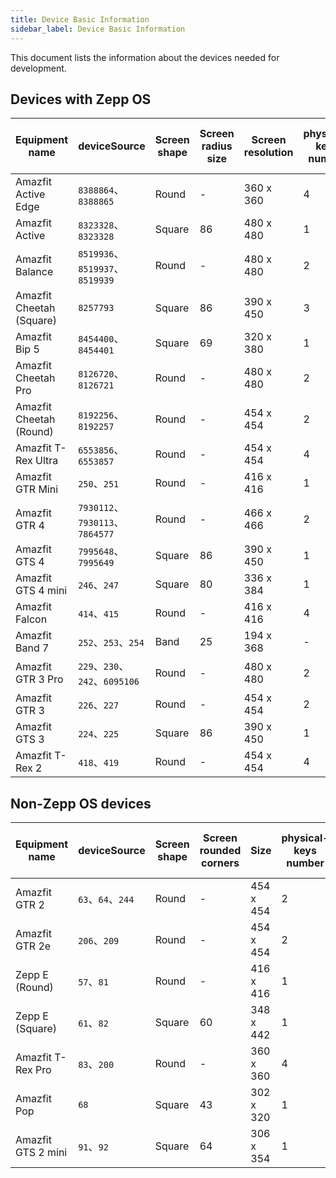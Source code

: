 ```yaml
---
title: Device Basic Information
sidebar_label: Device Basic Information
---
```


This document lists the information about the devices needed for development.

## Devices with Zepp OS

| Equipment name           | deviceSource                    | Screen shape | Screen radius size | Screen resolution | physical-keys number | Watchface preview image resolution | Latest Zepp OS Version |
| ------------------------ | ------------------------------- | ------------ | ------------------ | ----------------- | -------------------- | ---------------------------------- | ---------------------- |
| Amazfit Active Edge      | `8388864`、`8388865`            | Round        | -                  | 360 x 360         | 4                    | 243 x 243                          | 2.1                    |
| Amazfit Active           | `8323328`、`8323328`            | Square       | 86                 | 480 x 480         | 1                    | 266 x 307                          | 2.1                    |
| Amazfit Balance          | `8519936`、`8519937`、`8519939` | Round        | -                  | 480 x 480         | 2                    | 324 x 324                          | 3.0                    |
| Amazfit Cheetah (Square) | `8257793`                       | Square       | 86                 | 390 x 450         | 3                    | 266 x 307                          | 2.1                    |
| Amazfit Bip 5            | `8454400`、`8454401`            | Square       | 69                 | 320 x 380         | 1                    | 200 x 238                          | 2.1                    |
| Amazfit Cheetah Pro      | `8126720`、`8126721`            | Round        | -                  | 480 x 480         | 2                    | 324 x 324                          | 2.1                    |
| Amazfit Cheetah (Round)  | `8192256`、`8192257`            | Round        | -                  | 454 x 454         | 2                    | 306 x 306                          | 2.1                    |
| Amazfit T-Rex Ultra      | `6553856`、`6553857`            | Round        | -                  | 454 x 454         | 4                    | 306 x 306                          | 2.1                    |
| Amazfit GTR Mini         | `250`、`251`                    | Round        | -                  | 416 x 416         | 1                    | 280 x 280                          | 2.0                    |
| Amazfit GTR 4            | `7930112`、`7930113`、`7864577` | Round        | -                  | 466 x 466         | 2                    | 314 x 314                          | 2.1                    |
| Amazfit GTS 4            | `7995648`、`7995649`            | Square       | 86                 | 390 x 450         | 1                    | 266 x 307                          | 2.1                    |
| Amazfit GTS 4 mini       | `246`、`247`                    | Square       | 80                 | 336 x 384         | 1                    | 228 x 260                          | 1.0                    |
| Amazfit Falcon           | `414`、`415`                    | Round        | -                  | 416 x 416         | 4                    | 280 x 280                          | 2.1                    |
| Amazfit Band 7           | `252`、`253`、`254`             | Band         | 25                 | 194 x 368         | -                    | 152 x 288                          | 1.0                    |
| Amazfit GTR 3 Pro        | `229`、`230`、`242`、`6095106`  | Round        | -                  | 480 x 480         | 2                    | 324 x 324                          | 1.0                    |
| Amazfit GTR 3            | `226`、`227`                    | Round        | -                  | 454 x 454         | 2                    | 306 x 306                          | 1.0                    |
| Amazfit GTS 3            | `224`、`225`                    | Square       | 86                 | 390 x 450         | 1                    | 266 x 307                          | 1.0                    |
| Amazfit T-Rex 2          | `418`、`419`                    | Round        | -                  | 454 x 454         | 4                    | 306 x 306                          | 2.1                    |

## Non-Zepp OS devices

| Equipment name     | deviceSource      | Screen shape | Screen rounded corners | Size      | physical-keys number | Watchface preview image resolution |
| ------------------ | ----------------- | ------------ | ---------------------- | --------- | -------------------- | ---------------------------------- |
| Amazfit GTR 2      | `63`、`64`、`244` | Round        | -                      | 454 x 454 | 2                    | 306 x 306                          |
| Amazfit GTR 2e     | `206`、`209`      | Round        | -                      | 454 x 454 | 2                    | 306 x 306                          |
| Zepp E (Round)     | `57`、`81`        | Round        | -                      | 416 x 416 | 1                    | 280 x 280                          |
| Zepp E (Square)    | `61`、`82`        | Square       | 60                     | 348 x 442 | 1                    | 254 x 323                          |
| Amazfit T-Rex Pro  | `83`、`200`       | Round        | -                      | 360 x 360 | 4                    | 220 x 220                          |
| Amazfit Pop        | `68`              | Square       | 43                     | 302 x 320 | 1                    | 202 x 214                          |
| Amazfit GTS 2 mini | `91`、`92`        | Square       | 64                     | 306 x 354 | 1                    | 210 x 242                          |
